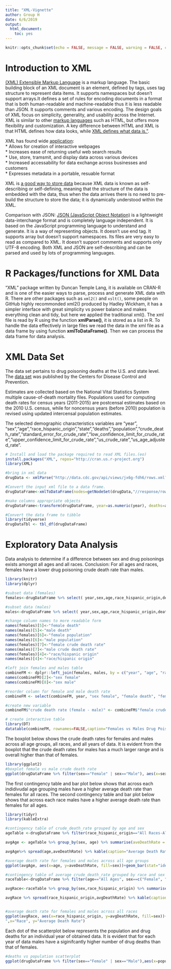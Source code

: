 ```yaml
---
title: "XML-Vignette"
author: Group H
date: 6/6/2019
output:
  html_document:
    toc: yes
---
```


```r
knitr::opts_chunk$set(echo = FALSE, message = FALSE, warning = FALSE, cache = TRUE)
```

# Introduction to XML  

[(XML) Extensible Markup Language](https://www.geeksforgeeks.org/difference-between-json-and-xml/) is a markup language. The basic building block of an XML document is an element, defined by tags, uses tag structure to represent data items. It supports namespaces but doesn’t support arrays.It defines a set of rules for encoding documents in a format that is both human-readable and machine-readable thus it is less readable than JSON. It supports comments and various encoding. The design goals of XML focus on simplicity, generality, and usability across the Internet. XML is similar to other [markup languages](https://en.wikipedia.org/wiki/Markup_language) such as HTML, but offers more flexibility and customization. A key difference between HTML and XML is that HTML defines how data looks, while [XML defines what data is."](https://www.makeuseof.com/tag/xml-file-case-wondering/).  

XML has found wide [application](https://www.ibm.com/support/knowledgecenter/en/ssw_ibm_i_71/rzamj/rzamjintrouses.htm):  
* Allows for creation of interactive webpages  
* Increases ease of returning useful web search results  
* Use, store, tramsmit, and display data across various devices  
* Increased accessability for data exchange across businesses and customers  
* Expresses metadata in a portable, resuable format  

XML is [a good way to store data](https://searchmicroservices.techtarget.com/definition/XML-Extensible-Markup-Language) because XML data is known as self-describing or self-defining, meaning that the structure of the data is embedded with the data, thus when the data arrives there is no need to pre-build the structure to store the data; it is dynamically understood within the XML.  

Comparison with JSON: [JSON (JavaScript Object Notation)](https://www.geeksforgeeks.org/difference-between-json-and-xml/) is a lightweight data-interchange format and is completely language independent. It is based on the JavaScript programming language to understand and generate. It is a way of representing objects. It doesn’t use end tag. It supports array but doesn’t support namespaces. Its files are very easy to read as compared to XML. It doesn't support comments and supports only UTF-8 encoding. Both XML and JSON are self-describing and can be parsed and used by lots of programming languages.  

# R Packages/functions for XML Data  

"XML" package written by Duncan Temple Lang, it is available on CRAN-R and is one of the easier ways to parse, process and generate XML data with R. There are other packages such as `xml2()` and `xslt()`, some people on GitHub highly recommonded xml2() produced by Hadley Wickham, it has a simpler interface with great simplicity vs power balance and makes everything clean and tidy, but here we applied the traditional xml(). The xml file is read by R using the function **xmlParse()**, it is stored as a list in R. To handle the data effectively in large files we read the data in the xml file as a data frame by using function **xmlToDataFrame()**. Then we can process the data frame for data analysis.  

# XML Data Set  

The data set pertains to drug poisoning deaths at the U.S. and state level. The [data set](https://catalog.data.gov/dataset/drug-poisoning-mortality-u-s-and-state-trends-united-states-20022014) was published by the Centers for Disease Control and Prevention.  

Estimates are collected based on the National Vital Statistics System multiple cause-of-death mortality files. Populations used for computing death rates for census years (2011-2015) are postcensal estimates based on the 2010 U.S. census, while for noncensus years (before 2010) population is revised using updated intercensal population estimates.  

The selected demographic characteristics variables are "year", "sex","age","race_hispanic_origin","state","deaths","population","crude_death_rate","standard_error_for_crude_rate","low_confidence_limit_for_crude_rate","upper_confidence_limit_for_crude_rate","us_crude_rate","us_age_adjusted_rate".  

```r

# Install and load the package required to read XML files.(eo)
install.packages("XML", repos="http://cran.us.r-project.org")
library(XML)

#bring in xml data
drugData <- xmlParse("http://data.cdc.gov/api/views/jx6g-fdh6/rows.xml?accessType=DOWNLOAD")

#Convert the input xml file to a data frame.
drugDataFrame<-xmlToDataFrame(nodes=getNodeSet(drugData,"//response/row/row"))[c("year", "sex","age","race_hispanic_origin","state","deaths","population","crude_death_rate","standard_error_for_crude_rate","low_confidence_limit_for_crude_rate","upper_confidence_limit_for_crude_rate","us_crude_rate","us_age_adjusted_rate")]

#make columns appropriate objects
drugDataFrame<-transform(drugDataFrame, year=as.numeric(year), deaths=as.numeric(deaths), population=as.numeric(population), crude_death_rate=as.numeric(crude_death_rate))

#Convert the data frame to tibble
library(tidyverse)
drugDataTbl <- tbl_df(drugDataFrame)

```

# Exploratory Data Analysis  

Data analysis to determine if a difference between sex and drug poisonings exists amongst all ages and all races. Conclusion: For all ages and races, females have a lower drug poisoning crude death rate than males.

```r

library(knitr)
library(dplyr)

#subset data (females)
females<-drugDataFrame %>% select( year,sex,age,race_hispanic_origin,deaths,population,crude_death_rate) %>% filter(race_hispanic_origin=="All Races-All Origins")%>% filter(sex=="Female") %>% filter(age=="All Ages") %>% arrange(year) 

#subset data (males)
males<-drugDataFrame %>% select( year,sex,age,race_hispanic_origin,deaths,population,crude_death_rate) %>% filter(race_hispanic_origin=="All Races-All Origins")%>% filter(sex=="Male") %>% filter(age=="All Ages") %>% arrange(year) 

#change column names to more readable form
names(females)[5]<-"female death"
names(males)[5]<-"male death"
names(females)[6]<-"female population"
names(males)[6]<-"male population"
names(females)[7]<-"female crude death rate"
names(males)[7]<-"male crude death rate"
names(females)[4]<-"race/hispanic origin"
names(males)[4]<-"race/hispanic origin"

#left join females and males table 
combineFM <- dplyr::left_join(females, males, by = c("year", "age", "race/hispanic origin"))
names(combineFM)[2]<-"sex female"
names(combineFM)[8]<-"sex male"

#reorder column for female and male death rate
combineFM <- select(combineFM, year, "sex female", "female death", "female population", "female crude death rate", "sex male", "male death", "male population", "male crude death rate")

#create new variable 
combineFM$"crude death rate (female - male)" <- combineFM$"female crude death rate" - combineFM$"male crude death rate"

# create interactive table
library(DT)
datatable(combineFM, rownames=FALSE,caption="Females vs Males Drug Poisioning Death rates of All Ages and All Races")

```

The boxplot below shows the crude death rates for females and males across all age groups, all races, and all years of data. It is evident from the boxplot that the crude death rates for males has a much larger range and is overall higher than that of females.  

```r
library(ggplot2)
#boxplot female vs male crude death rate
ggplot(drugDataFrame %>% filter(sex=="Female" | sex=="Male"), aes(x=sex, y=crude_death_rate)) + geom_boxplot() + ggtitle("Females vs Males Drug Poisioning Deaths rate Across All Ages and All Races") +ylab("Crude Death Rate") +xlab("Sex")
```

The first contingency table and bar plot below shows that across each indidivudal age grouping males have a higher average death rate than females for all races. The second contingency table and bar plot below shows that across each race males have a higher average death rate than females for all ages.  

```r

library(tidyr)
library(kableExtra)

#contingency table of crude_death_rate grouped by age and sex
ageTable <-drugDataFrame %>% filter(race_hispanic_origin=="All Races-All Origins", sex==c("Female", "Male")) %>% select(year,sex,age,crude_death_rate) %>% arrange(sex, age, year) 

avgAge <- ageTable %>% group_by(sex, age) %>% summarise(aveDeathRate = mean(crude_death_rate)) 

avgAge%>% spread(age,aveDeathRate) %>% kable(caption="Average Death Rate for Females and Males Across all Age Groups") %>% kable_styling(full_width = T)

#average death rate for females and males across all age groups
ggplot(avgAge, aes(x=age, y=aveDeathRate, fill=sex))+geom_bar(stat="identity", position=position_dodge()) + labs(title="Average Death Rate for Females and Males Across all Age Groups", y="Average Death Rate", x="Age") + theme(axis.text.x=element_text(angle=25))
```

```r
#contingency table of average crude_death_rate grouped by race and sex
raceTable<-drugDataFrame %>% filter(age=="All Ages", sex==c("Female", "Male")) %>% select(year,sex,race_hispanic_origin, crude_death_rate) %>% arrange(sex, race_hispanic_origin, year)

avgRace<-raceTable %>% group_by(sex,race_hispanic_origin) %>% summarise(avgDeathRate=mean(crude_death_rate))

avgRace %>% spread(race_hispanic_origin,avgDeathRate) %>% kable(caption="Average Death Rate for Females and Males Across all Races") %>% kable_styling(full_width=T)


#average death rate for females and males across all races
ggplot(avgRace, aes(x=race_hispanic_origin, y=avgDeathRate, fill=sex))+geom_bar(stat="identity", position=position_dodge()) + labs (title="Average Death Rate for Females and Males Across all Races
",x="Race", y="Average Death Rate")
```

Each dot of the scatterplot below represents the population and drug deaths for an individual year of obtained data. It is evident that for each year of data males have a siginifcantly higher number of drug deaths than that of females.  

```r
#deaths vs population scatterplot
ggplot(drugDataFrame %>% filter(sex=="Female" | sex=="Male"),aes(x=population, y=deaths, group=sex)) + geom_point(aes(color=sex),size=2) + ggtitle("Population vs Drug Deaths for Females vs Males") + xlim(130000000,170000000)
```